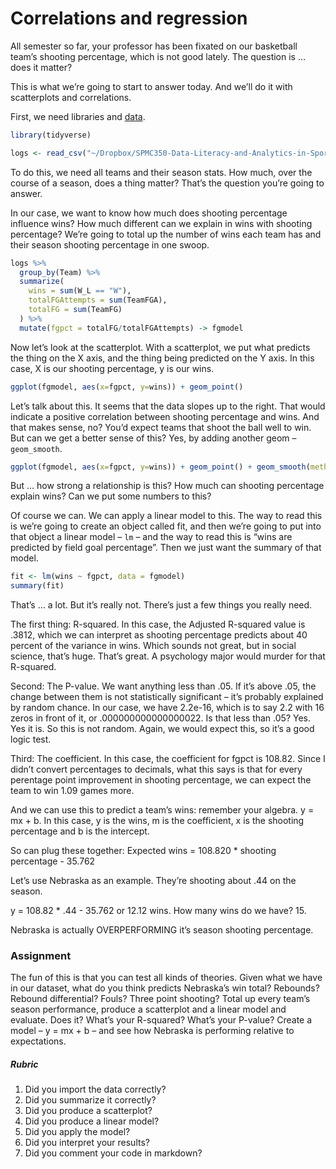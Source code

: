 # Correlations and regression

All semester so far, your professor has been fixated on our basketball team's shooting percentage, which is not good lately. The question is ... does it matter?

This is what we're going to start to answer today. And we'll do it with scatterplots and correlations.

First, we need libraries and [data](https://www.dropbox.com/s/0lpvstsjziz5k6p/logs.csv?dl=0).

```r
library(tidyverse)
```

```r
logs <- read_csv("~/Dropbox/SPMC350-Data-Literacy-and-Analytics-in-Sports/logs.csv")
```

To do this, we need all teams and their season stats. How much, over the course of a season, does a thing matter? That's the question you're going to answer. 

In our case, we want to know how much does shooting percentage influence wins? How much different can we explain in wins with shooting percentage? We're going to total up the number of wins each team has and their season shooting percentage in one swoop.

```r
logs %>% 
  group_by(Team) %>%
  summarize(
    wins = sum(W_L == "W"),
    totalFGAttempts = sum(TeamFGA),
    totalFG = sum(TeamFG)
  ) %>%
  mutate(fgpct = totalFG/totalFGAttempts) -> fgmodel
```

Now let's look at the scatterplot. With a scatterplot, we put what predicts the thing on the X axis, and the thing being predicted on the Y axis. In this case, X is our shooting percentage, y is our wins.

```r
ggplot(fgmodel, aes(x=fgpct, y=wins)) + geom_point()
```

Let's talk about this. It seems that the data slopes up to the right. That would indicate a positive correlation between shooting percentage and wins. And that makes sense, no? You'd expect teams that shoot the ball well to win. But can we get a better sense of this? Yes, by adding another geom -- `geom_smooth`.

```r
ggplot(fgmodel, aes(x=fgpct, y=wins)) + geom_point() + geom_smooth(method=lm, se=TRUE)
```

But ... how strong a relationship is this? How much can shooting percentage explain wins? Can we put some numbers to this?

Of course we can. We can apply a linear model to this. The way to read this is we're going to create an object called fit, and then we're going to put into that object a linear model -- `lm` -- and the way to read this is "wins are predicted by field goal percentage". Then we just want the summary of that model.

```r
fit <- lm(wins ~ fgpct, data = fgmodel)
summary(fit)
```

That's ... a lot. But it's really not. There's just a few things you really need.

The first thing: R-squared. In this case, the Adjusted R-squared value is .3812, which we can interpret as shooting percentage predicts about 40 percent of the variance in wins. Which sounds not great, but in social science, that's huge. That's great. A psychology major would murder for that R-squared.

Second: The P-value. We want anything less than .05. If it's above .05, the change between them is not statistically significant -- it's probably explained by random chance. In our case, we have 2.2e-16, which is to say 2.2 with 16 zeros in front of it, or .000000000000000022. Is that less than .05? Yes. Yes it is. So this is not random. Again, we would expect this, so it's a good logic test.

Third: The coefficient. In this case, the coefficient for fgpct is 108.82. Since I didn't convert percentages to decimals, what this says is that for every perentage point improvement in shooting percentage, we can expect the team to win 1.09 games more. 

And we can use this to predict a team's wins: remember your algebra. y = mx + b. In this case, y is the wins, m is the coefficient, x is the shooting percentage and b is the intercept. 

So can plug these together: Expected wins = 108.820 * shooting percentage - 35.762

Let's use Nebraska as an example. They're shooting about .44 on the season. 

y = 108.82 * .44 - 35.762 or 12.12 wins. How many wins do we have? 15. 

Nebraska is actually OVERPERFORMING it's season shooting percentage. 

### Assignment

The fun of this is that you can test all kinds of theories. Given what we have in our dataset, what do you think predicts Nebraska's win total? Rebounds? Rebound differential? Fouls? Three point shooting? Total up every team's season performance, produce a scatterplot and a linear model and evaluate. Does it? What's your R-squared? What's your P-value? Create a model -- y = mx + b -- and see how Nebraska is performing relative to expectations. 

##### Rubric

1. Did you import the data correctly?
2. Did you summarize it correctly?
3. Did you produce a scatterplot?
4. Did you produce a linear model?
5. Did you apply the model?
6. Did you interpret your results?
7. Did you comment your code in markdown?
